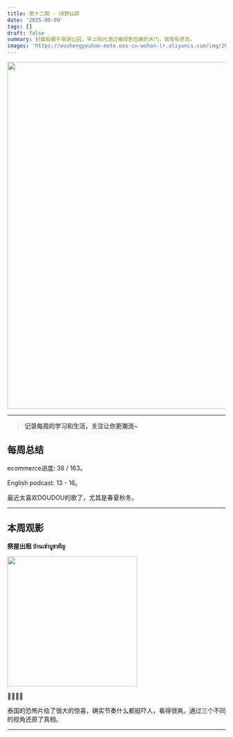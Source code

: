 ```yaml
---
title: 第十二期 - 绿野仙踪
date: '2025-06-09'
tags: []
draft: false
summary: 封面拍摄于翠湖公园，早上阳光洒过被绿色包裹的木门，就很有感觉。
images: 'https://wushengyouhan-note.oss-cn-wuhan-lr.aliyuncs.com/img/20250609143847934.png'
---
```


<img src={frontmatter.images} width="800" />

---

> **记录每周的学习和生活，关注让你更潮流~**

## 每周总结

ecommerce进度: 38 / 163。

English podcast: 13 - 16。

最近太喜欢DOUDOU的歌了，尤其是春夏秋冬。

---

## 本周观影

**祭屋出租 บ้านเช่าบูชายัญ**

<img
  src="https://img2.doubanio.com/view/photo/m/public/p2889066541.webp"
  referrerPolicy="no-referrer"
  width="300"
/>

🌟🌟🌟🌟

泰国的恐怖片给了很大的惊喜，确实节奏什么都挺吓人，看得很爽。通过三个不同的视角还原了真相。

---
